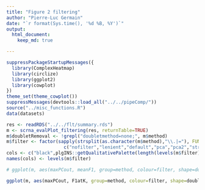 ```yaml
---
title: "Figure 2 filtering"
author: "Pierre-Luc Germain"
date: "`r format(Sys.time(), '%d %B, %Y')`"
output:
  html_document:
    keep_md: true

---
```



```r
suppressPackageStartupMessages({
  library(ComplexHeatmap)
  library(circlize)
  library(ggplot2)
  library(cowplot)
})
theme_set(theme_cowplot())
suppressMessages(devtools::load_all("../../pipeComp/"))
source("../misc_functions.R")
data(datasets)
```

```r
res <- readRDS("../../flt/summary.rds")
m <- scrna_evalPlot_filtering(res, returnTable=TRUE)
m$doubletRemoval <- !grepl("doubletmethod=none;", m$method)
m$filter <- factor(sapply(strsplit(as.character(m$method),"\\.|="), FUN=function(x) rev(x)[1]),
                     c("nofilter","lenient","default","pca","pca2","stringent"))
cols <- c("black",plgINS::getQualitativePalette(length(levels(m$filter))-1))
names(cols) <- levels(m$filter)

# ggplot(m, aes(maxPCout, meanF1, group=method, colour=filter, shape=doubletRemoval)) + geom_point(size=3) + facet_wrap(~dataset, scales="free") + scale_color_manual(values=cols) + xlab("Max proportion of subpopulation excluded")

ggplot(m, aes(maxPCout, F1atK, group=method, colour=filter, shape=doubletRemoval)) + geom_point(size=3) + facet_wrap(~dataset, scales="free") + scale_color_manual(values=cols) + xlab("Max proportion of subpopulation excluded") + ylab("mean F1 at true number of clusters")
```

